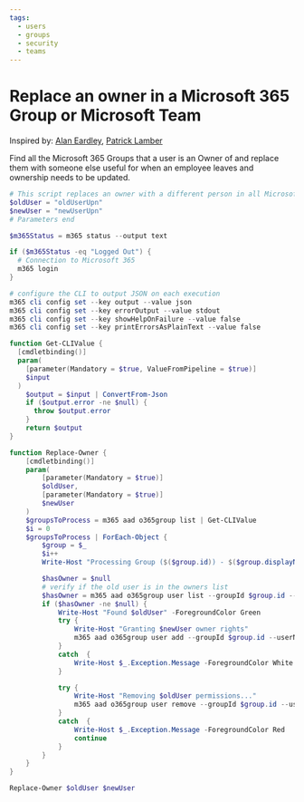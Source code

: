 ```yaml
---
tags:  
  - users
  - groups
  - security
  - teams
---
```



# Replace an owner in a Microsoft 365 Group or Microsoft Team

Inspired by: [Alan Eardley](https://blog.eardley.org.uk/2021/04/managing-teams-movers-and-leavers/), [Patrick Lamber](https://www.nubo.eu/Replace-Owners-In-A-Microsoft-Group-Or-Team/)

Find all the Microsoft 365 Groups that a user is an Owner of and replace them with someone else useful for when an employee leaves and ownership needs to be updated.

<Tabs>
  <TabItem value="PowerShell">

  ```powershell
  # This script replaces an owner with a different person in all Microsoft 365 Groups
  $oldUser = "oldUserUpn"
  $newUser = "newUserUpn"
  # Parameters end

  $m365Status = m365 status --output text

  if ($m365Status -eq "Logged Out") {
    # Connection to Microsoft 365
    m365 login
  }

  # configure the CLI to output JSON on each execution
  m365 cli config set --key output --value json
  m365 cli config set --key errorOutput --value stdout
  m365 cli config set --key showHelpOnFailure --value false
  m365 cli config set --key printErrorsAsPlainText --value false

  function Get-CLIValue {
    [cmdletbinding()]
    param(
      [parameter(Mandatory = $true, ValueFromPipeline = $true)]
      $input
    )
      $output = $input | ConvertFrom-Json
      if ($output.error -ne $null) {
        throw $output.error
      }
      return $output
  }

  function Replace-Owner {
      [cmdletbinding()]
      param(
          [parameter(Mandatory = $true)]
          $oldUser,
          [parameter(Mandatory = $true)]
          $newUser
      )
      $groupsToProcess = m365 aad o365group list | Get-CLIValue  
      $i = 0
      $groupsToProcess | ForEach-Object {
          $group = $_
          $i++
          Write-Host "Processing Group ($($group.id)) - $($group.displayName) - ($i/$($groupsToProcess.Length))" -ForegroundColor DarkGray
  
          $hasOwner = $null
          # verify if the old user is in the owners list
          $hasOwner = m365 aad o365group user list --groupId $group.id --query "[?userType=='Owner' && userPrincipalName=='$oldUser'].[id]" | Get-CLIValue
          if ($hasOwner -ne $null) {
              Write-Host "Found $oldUser" -ForegroundColor Green
              try {
                  Write-Host "Granting $newUser owner rights"
                  m365 aad o365group user add --groupId $group.id --userName $newUser --role Owner | Get-CLIValue
              }
              catch  {
                  Write-Host $_.Exception.Message -ForegroundColor White
              }

              try {
                  Write-Host "Removing $oldUser permissions..."
                  m365 aad o365group user remove --groupId $group.id --userName $oldUser | Get-CLIValue
              }
              catch  {
                  Write-Host $_.Exception.Message -ForegroundColor Red
                  continue
              }
          }
      }
  }

  Replace-Owner $oldUser $newUser
  ```

  </TabItem>
</Tabs>


